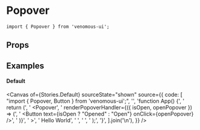 
<Meta of={Stories} />

# Popover

```tsx
import { Popover } from 'venomous-ui';
```

## Props

<Controls />

## Examples

#### Default

<Canvas
  of={Stories.Default}
  sourceState="shown"
  source={{
    code: [
      "import { Popover, Button } from 'venomous-ui';",
      '',
      'function App() {',
      '  return (',
      '    <Popover',
      '      renderPopoverHandler={({ isOpen, openPopover }) => (',
      '        <Button text={isOpen ? "Opened" : "Open"} onClick={openPopover} />',
      '      )}',
      '    >',
      '      Hello World',
      '    </Popover>',
      '    </Flex>',
      '  );',
      '}',
    ].join('\n'),
  }}
/>
